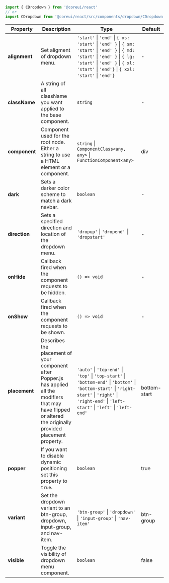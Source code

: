 
```jsx
import { CDropdown } from '@coreui/react'
// or
import CDropdown from '@coreui/react/src/components/dropdown/CDropdown'
```

| Property | Description | Type | Default |
| --- | --- | --- | --- |
| **alignment** | Set aligment of dropdown menu. | `'start'` \| `'end'` \| `{ xs: 'start'` \| `'end' }` \| `{ sm: 'start'` \| `'end' }` \| `{ md: 'start'` \| `'end' }` \| `{ lg: 'start'` \| `'end' }` \| `{ xl: 'start'` \| `'end'}` \| `{ xxl: 'start'` \| `'end'}` | - |
| **className** | A string of all className you want applied to the base component. | `string` | - |
| **component** | Component used for the root node. Either a string to use a HTML element or a component. | `string` \| `ComponentClass<any, any>` \| `FunctionComponent<any>` | div |
| **dark** | Sets a darker color scheme to match a dark navbar. | `boolean` | - |
| **direction** | Sets a specified  direction and location of the dropdown menu. | `'dropup'` \| `'dropend'` \| `'dropstart'` | - |
| **onHide** | Callback fired when the component requests to be hidden. | `() => void` | - |
| **onShow** | Callback fired when the component requests to be shown. | `() => void` | - |
| **placement** | Describes the placement of your component after Popper.js has applied all the modifiers that may have flipped or altered the originally provided placement property. | `'auto'` \| `'top-end'` \| `'top'` \| `'top-start'` \| `'bottom-end'` \| `'bottom'` \| `'bottom-start'` \| `'right-start'` \| `'right'` \| `'right-end'` \| `'left-start'` \| `'left'` \| `'left-end'` | bottom-start |
| **popper** | If you want to disable dynamic positioning set this property to `true`. | `boolean` | true |
| **variant** | Set the dropdown variant to an btn-group, dropdown, input-group, and nav-item. | `'btn-group'` \| `'dropdown'` \| `'input-group'` \| `'nav-item'` | btn-group |
| **visible** | Toggle the visibility of dropdown menu component. | `boolean` | false |
